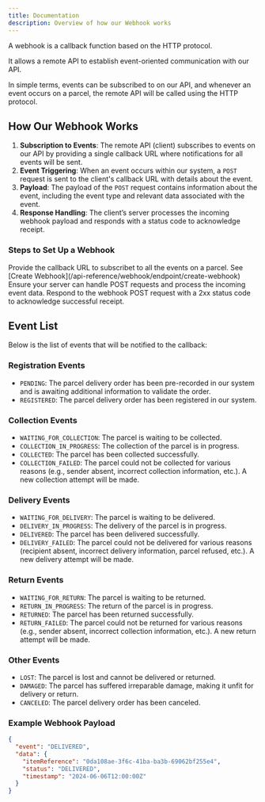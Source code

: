 ```yaml
---
title: Documentation
description: Overview of how our Webhook works
---
```


A webhook is a callback function based on the HTTP protocol.

It allows a remote API to establish event-oriented communication with our API.

In simple terms, events can be subscribed to on our API, and whenever an event occurs on a parcel, the remote API will be called using the HTTP protocol.

## How Our Webhook Works

1. **Subscription to Events**: The remote API (client) subscribes to events on our API by providing a single callback URL where notifications for all events will be sent.
2. **Event Triggering**: When an event occurs within our system, a `POST` request is sent to the client's callback URL with details about the event.
3. **Payload**: The payload of the `POST` request contains information about the event, including the event type and relevant data associated with the event.
4. **Response Handling**: The client’s server processes the incoming webhook payload and responds with a status code to acknowledge receipt.

### Steps to Set Up a Webhook

<Steps>
  <Step title="Register a Webhook">
    Provide the callback URL to subscribet to all the events on a parcel. See [Create
    Webhook](/api-reference/webhook/endpoint/create-webhook)
  </Step>
  <Step title="Handle Incoming Requests">
    Ensure your server can handle POST requests and process the incoming event
    data.
  </Step>
  <Step title="Acknowledge Receipt">
    Respond to the webhook POST request with a 2xx status code to acknowledge
    successful receipt.
  </Step>
</Steps>

## Event List

Below is the list of events that will be notified to the callback:

### Registration Events

- `PENDING`: The parcel delivery order has been pre-recorded in our system and is awaiting additional information to validate the order.
- `REGISTERED`: The parcel delivery order has been registered in our system.

### Collection Events

- `WAITING_FOR_COLLECTION`: The parcel is waiting to be collected.
- `COLLECTION_IN_PROGRESS`: The collection of the parcel is in progress.
- `COLLECTED`: The parcel has been collected successfully.
- `COLLECTION_FAILED`: The parcel could not be collected for various reasons (e.g., sender absent, incorrect collection information, etc.). A new collection attempt will be made.

### Delivery Events

- `WAITING_FOR_DELIVERY`: The parcel is waiting to be delivered.
- `DELIVERY_IN_PROGRESS`: The delivery of the parcel is in progress.
- `DELIVERED`: The parcel has been delivered successfully.
- `DELIVERY_FAILED`: The parcel could not be delivered for various reasons (recipient absent, incorrect delivery information, parcel refused, etc.). A new delivery attempt will be made.

### Return Events

- `WAITING_FOR_RETURN`: The parcel is waiting to be returned.
- `RETURN_IN_PROGRESS`: The return of the parcel is in progress.
- `RETURNED`: The parcel has been returned successfully.
- `RETURN_FAILED`: The parcel could not be returned for various reasons (e.g., sender absent, incorrect collection information, etc.). A new return attempt will be made.

### Other Events

- `LOST`: The parcel is lost and cannot be delivered or returned.
- `DAMAGED`: The parcel has suffered irreparable damage, making it unfit for delivery or return.
- `CANCELED`: The parcel delivery order has been canceled.

### Example Webhook Payload

```json
{
  "event": "DELIVERED",
  "data": {
    "itemReference": "0da108ae-3f6c-41ba-ba3b-69062bf255e4",
    "status": "DELIVERED",
    "timestamp": "2024-06-06T12:00:00Z"
  }
}
```
